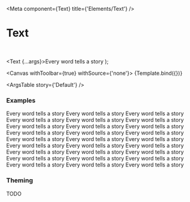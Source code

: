 

<Meta
  component={Text}
  title={'Elements/Text'}
/>

# Text

<br/>

  <Text {...args}>Every word tells a story</Text>
);

<Canvas withToolbar={true} withSource={'none'}>
  <Story name='Default' args={{}}>
    {Template.bind({})}
  </Story>
</Canvas>

<ArgsTable story={'Default'} />

### Examples

<Canvas>
  <Story name='paragraph'>
    <Text variant='paragraph'>Every word tells a story</Text>
  </Story>
</Canvas>

<Canvas>
  <Story name='inline'>
    <Text variant='inline'>Every word tells a story</Text>
  </Story>
</Canvas>

<Canvas>
  <Story name='bold'>
    <Text variant='bold'>Every word tells a story</Text>
  </Story>
</Canvas>

<Canvas>
  <Story name='strong'>
    <Text variant='strong'>Every word tells a story</Text>
  </Story>
</Canvas>

<Canvas>
  <Story name='italic'>
    <Text variant='italic'>Every word tells a story</Text>
  </Story>
</Canvas>

<Canvas>
  <Story name='emphasis'>
    <Text variant='emphasis'>Every word tells a story</Text>
  </Story>
</Canvas>

<Canvas>
  <Story name='underline'>
    <Text variant='underline'>Every word tells a story</Text>
  </Story>
</Canvas>

<Canvas>
  <Story name='mark'>
    <Text variant='mark'>Every word tells a story</Text>
  </Story>
</Canvas>

<Canvas>
  <Story name='small'>
    <Text variant='small'>Every word tells a story</Text>
  </Story>
</Canvas>

<Canvas>
  <Story name='deleted'>
    <Text variant='deleted'>Every word tells a story</Text>
  </Story>
</Canvas>

<Canvas>
  <Story name='inserted'>
    <Text variant='inserted'>Every word tells a story</Text>
  </Story>
</Canvas>

<Canvas>
  <Story name='subscript'>
    <Text variant='subscript'>Every word tells a story</Text>
  </Story>
</Canvas>

<Canvas>
  <Story name='superscript'>
    <Text variant='superscript'>Every word tells a story</Text>
  </Story>
</Canvas>

<Canvas>
  <Story name='header'>
    <Text variant='header'>Every word tells a story</Text>
  </Story>
</Canvas>

<Canvas>
  <Story name='title'>
    <Text variant='title'>Every word tells a story</Text>
  </Story>
</Canvas>

<Canvas>
  <Story name='subtitle'>
    <Text variant='subtitle'>Every word tells a story</Text>
  </Story>
</Canvas>

<Canvas>
  <Story name='header1'>
    <Text variant='header1'>Every word tells a story</Text>
  </Story>
</Canvas>

<Canvas>
  <Story name='header2'>
    <Text variant='header2'>Every word tells a story</Text>
  </Story>
</Canvas>

<Canvas>
  <Story name='header3'>
    <Text variant='header3'>Every word tells a story</Text>
  </Story>
</Canvas>

<Canvas>
  <Story name='header4'>
    <Text variant='header4'>Every word tells a story</Text>
  </Story>
</Canvas>

<Canvas>
  <Story name='header5'>
    <Text variant='header5'>Every word tells a story</Text>
  </Story>
</Canvas>

<Canvas>
  <Story name='header6'>
    <Text variant='header6'>Every word tells a story</Text>
  </Story>
</Canvas>

<Canvas>
  <Story name='note'>
    <Text variant='note'>Every word tells a story</Text>
  </Story>
</Canvas>

<Canvas>
  <Story name='supersize'>
    <Text variant='supersize'>Every word tells a story</Text>
  </Story>
</Canvas>

<Canvas>
  <Story name='unmargined'>
    <Text variant='unmargined'>Every word tells a story</Text>
  </Story>
</Canvas>

<Canvas>
  <Story name='margined'>
    <Text variant='margined'>Every word tells a story</Text>
  </Story>
</Canvas>

<Canvas>
  <Story name='colored'>
    <Text variant='colored'>Every word tells a story</Text>
  </Story>
</Canvas>

### Theming

TODO
